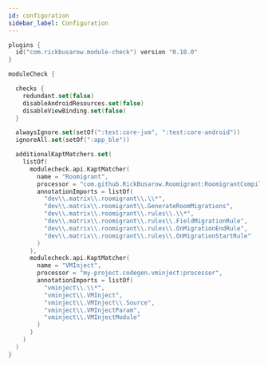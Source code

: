 ```yaml
---
id: configuration
sidebar_label: Configuration
---
```



``` kotlin
plugins {
  id("com.rickbusarow.module-check") version "0.10.0"
}

moduleCheck {

  checks {
    redundant.set(false)
    disableAndroidResources.set(false)
    disableViewBinding.set(false)
  }

  alwaysIgnore.set(setOf(":test:core-jvm", ":test:core-android"))
  ignoreAll.set(setOf(":app_ble"))

  additionalKaptMatchers.set(
    listOf(
      modulecheck.api.KaptMatcher(
        name = "Roomigrant",
        processor = "com.github.RickBusarow.Roomigrant:RoomigrantCompiler",
        annotationImports = listOf(
          "dev\\.matrix\\.roomigrant\\.\\*",
          "dev\\.matrix\\.roomigrant\\.GenerateRoomMigrations",
          "dev\\.matrix\\.roomigrant\\.rules\\.\\*",
          "dev\\.matrix\\.roomigrant\\.rules\\.FieldMigrationRule",
          "dev\\.matrix\\.roomigrant\\.rules\\.OnMigrationEndRule",
          "dev\\.matrix\\.roomigrant\\.rules\\.OnMigrationStartRule"
        )
      ),
      modulecheck.api.KaptMatcher(
        name = "VMInject",
        processor = "my-project.codegen.vminject:processor",
        annotationImports = listOf(
          "vminject\\.\\*",
          "vminject\\.VMInject",
          "vminject\\.VMInject\\.Source",
          "vminject\\.VMInjectParam",
          "vminject\\.VMInjectModule"
        )
      )
    )
  )
}
```
